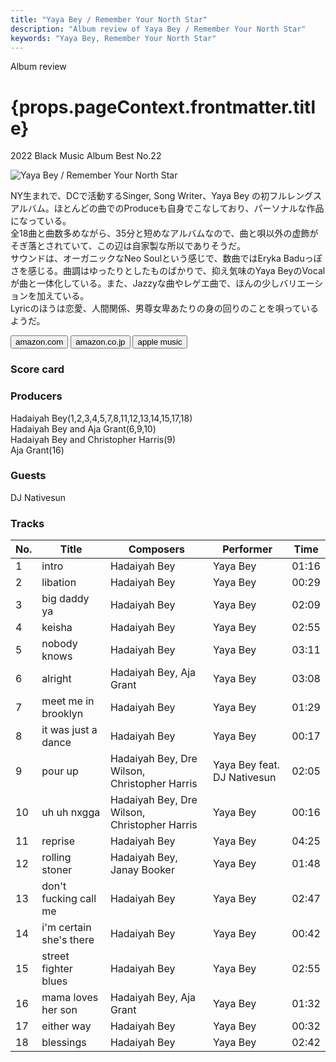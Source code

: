 ```yaml
---
title: "Yaya Bey / Remember Your North Star"
description: "Album review of Yaya Bey / Remember Your North Star"
keywords: "Yaya Bey, Remember Your North Star"
---
```





<p className="largeP">Album review</p>
<h1 className="h1--no--margin">{props.pageContext.frontmatter.title}</h1>
<p className="largeP">
  <Link to="/best50/2022/">2022 Black Music Album Best No.22</Link>
</p>

<Row  className="image-card-group">
	<Column colMd={3} colLg={4} noGutterMdLeft="">
       <ImageCard>

![Yaya Bey / Remember Your North Star](../../images/cd/yayabey1L.jpg)

</ImageCard>
	</Column>
	<Column colMd={4} colLg={8} noGutterMdLeft="">
		<p>
			NY生まれで、DCで活動するSinger, Song Writer、Yaya Bey の初フルレングスアルバム。ほとんどの曲でのProduceも自身でこなしており、パーソナルな作品になっている。
			<br/>全18曲と曲数多めながら、35分と短めなアルバムなので、曲と唄以外の虚飾がそぎ落とされていて、この辺は自家製な所以でありそうだ。
			<br/>サウンドは、オーガニックなNeo Soulという感じで、数曲ではEryka Baduっぽさを感じる。曲調はゆったりとしたものばかりで、抑え気味のYaya BeyのVocalが曲と一体化している。また、Jazzyな曲やレゲエ曲で、ほんの少しバリエーションを加えている。
			<br/>Lyricのほうは恋愛、人間関係、男尊女卑あたりの身の回りのことを唄っているようだ。
			</p>
		<div>
		  <Button className="button-right-mergin"  href="https://amzn.to/3zQojrs" renderIcon={ArrowUpRight} size='sm' kind='primary'>
  	    amazon.com
  	  </Button>
  	  <Button className="button-right-mergin"  href="https://amzn.to/43l7uTd" renderIcon={ArrowUpRight} size='sm' kind='secondary'>
  	    amazon.co.jp
  	  </Button>
			<Button className="button-right-mergin"  href="https://apple.co/3Mv3NnN" renderIcon={ArrowUpRight} size='sm' kind='tertiary'>
  	   	apple music
  	  </Button>
			<AdvJS2/>
		</div>
	</Column>
</Row>
<Row >
	<Column colMd={4} colLg={4} noGutterMdLeft="">
		<div>
		  <h3>Score card</h3>
			<SliderJS1 value="5" />
		  <SliderJS2 value="2" />
			<SliderJS3 value="1" />
		  <SliderJS4 value="9" />
		</div>
	</Column>
	<Column colMd={8} colLg={8} noGutterMdLeft="">
		<div>
			<h3>Producers</h3>
			<p>
				Hadaiyah Bey(1,2,3,4,5,7,8,11,12,13,14,15,17,18)
				<br/>Hadaiyah Bey and Aja Grant(6,9,10)
				<br/>Hadaiyah Bey and Christopher Harris(9)
				<br/>Aja Grant(16)
			</p>
			<h3>Guests</h3>
			<p>
				DJ Nativesun
			</p>
		</div>
	</Column>
</Row>

<h3>Tracks</h3>

| No. | Title                   | Composers                                    | Performer                   | Time  |
| --- | ----------------------- | -------------------------------------------- | --------------------------- | ----- |
| 1   | intro                   | Hadaiyah Bey                                 | Yaya Bey                    | 01:16 |
| 2   | libation                | Hadaiyah Bey                                 | Yaya Bey                    | 00:29 |
| 3   | big daddy ya            | Hadaiyah Bey                                 | Yaya Bey                    | 02:09 |
| 4   | keisha                  | Hadaiyah Bey                                 | Yaya Bey                    | 02:55 |
| 5   | nobody knows            | Hadaiyah Bey                                 | Yaya Bey                    | 03:11 |
| 6   | alright                 | Hadaiyah Bey, Aja Grant                      | Yaya Bey                    | 03:08 |
| 7   | meet me in brooklyn     | Hadaiyah Bey                                 | Yaya Bey                    | 01:29 |
| 8   | it was just a dance     | Hadaiyah Bey                                 | Yaya Bey                    | 00:17 |
| 9   | pour up                 | Hadaiyah Bey, Dre Wilson, Christopher Harris | Yaya Bey feat. DJ Nativesun | 02:05 |
| 10  | uh uh nxgga             | Hadaiyah Bey, Dre Wilson, Christopher Harris | Yaya Bey                    | 00:16 |
| 11  | reprise                 | Hadaiyah Bey                                 | Yaya Bey                    | 04:25 |
| 12  | rolling stoner          | Hadaiyah Bey, Janay Booker                   | Yaya Bey                    | 01:48 |
| 13  | don't fucking call me   | Hadaiyah Bey                                 | Yaya Bey                    | 02:47 |
| 14  | i'm certain she's there | Hadaiyah Bey                                 | Yaya Bey                    | 00:42 |
| 15  | street fighter blues    | Hadaiyah Bey                                 | Yaya Bey                    | 02:55 |
| 16  | mama loves her son      | Hadaiyah Bey, Aja Grant                      | Yaya Bey                    | 01:32 |
| 17  | either way              | Hadaiyah Bey                                 | Yaya Bey                    | 00:32 |
| 18  | blessings               | Hadaiyah Bey                                 | Yaya Bey                    | 02:42 |

<AdvJS3 />
